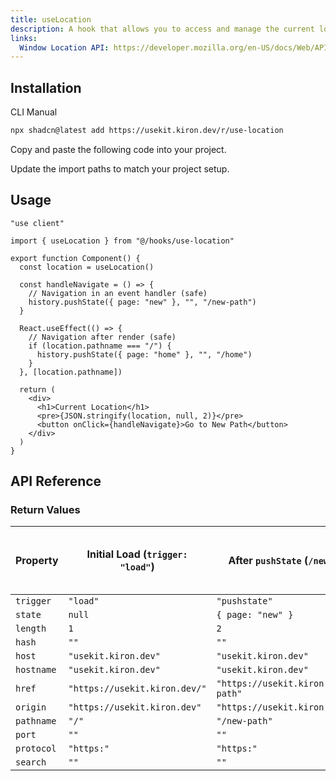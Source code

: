 ```yaml
---
title: useLocation
description: A hook that allows you to access and manage the current location in your application
links:
  Window Location API: https://developer.mozilla.org/en-US/docs/Web/API/Window/location
---
```


<ComponentPreview name="use-location-demo" />

## Installation

<Tabs defaultValue="cli">

<TabsList>
  <TabsTrigger value="cli">CLI</TabsTrigger>
  <TabsTrigger value="manual">Manual</TabsTrigger>
</TabsList>

<TabsContent value="cli">

```bash
npx shadcn@latest add https://usekit.kiron.dev/r/use-location
```

</TabsContent>

<TabsContent value="manual">

<Steps>

<Step>Copy and paste the following code into your project.</Step>

<ComponentSource name="use-location" />

<Step>Update the import paths to match your project setup.</Step>

</Steps>

</TabsContent>

</Tabs>

## Usage

```tsx {3, 6}
"use client"

import { useLocation } from "@/hooks/use-location"

export function Component() {
  const location = useLocation()

  const handleNavigate = () => {
    // Navigation in an event handler (safe)
    history.pushState({ page: "new" }, "", "/new-path")
  }

  React.useEffect(() => {
    // Navigation after render (safe)
    if (location.pathname === "/") {
      history.pushState({ page: "home" }, "", "/home")
    }
  }, [location.pathname])

  return (
    <div>
      <h1>Current Location</h1>
      <pre>{JSON.stringify(location, null, 2)}</pre>
      <button onClick={handleNavigate}>Go to New Path</button>
    </div>
  )
}
```

## API Reference

### Return Values

| Property   | Initial Load (`trigger: "load"`) | After `pushState` (`/new-path`)       | After Back (`popstate`)       | Server-Side Rendering (No Client) |
| ---------- | -------------------------------- | ------------------------------------- | ----------------------------- | --------------------------------- |
| `trigger`  | `"load"`                         | `"pushstate"`                         | `"popstate"`                  | `"load"`                          |
| `state`    | `null`                           | `{ page: "new" }`                     | `null`                        | `null`                            |
| `length`   | `1`                              | `2`                                   | `2`                           | `1`                               |
| `hash`     | `""`                             | `""`                                  | `""`                          | `""`                              |
| `host`     | `"usekit.kiron.dev"`             | `"usekit.kiron.dev"`                  | `"usekit.kiron.dev"`          | `""`                              |
| `hostname` | `"usekit.kiron.dev"`             | `"usekit.kiron.dev"`                  | `"usekit.kiron.dev"`          | `""`                              |
| `href`     | `"https://usekit.kiron.dev/"`    | `"https://usekit.kiron.dev/new-path"` | `"https://usekit.kiron.dev/"` | `""`                              |
| `origin`   | `"https://usekit.kiron.dev"`     | `"https://usekit.kiron.dev"`          | `"https://usekit.kiron.dev"`  | `""`                              |
| `pathname` | `"/"`                            | `"/new-path"`                         | `"/"`                         | `""`                              |
| `port`     | `""`                             | `""`                                  | `""`                          | `""`                              |
| `protocol` | `"https:"`                       | `"https:"`                            | `"https:"`                    | `""`                              |
| `search`   | `""`                             | `""`                                  | `""`                          | `""`                              |
